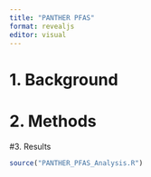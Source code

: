 ```yaml
---
title: "PANTHER PFAS"
format: revealjs
editor: visual
---
```


# 1. Background


# 2. Methods

#3. Results
```r
source("PANTHER_PFAS_Analysis.R")
```


